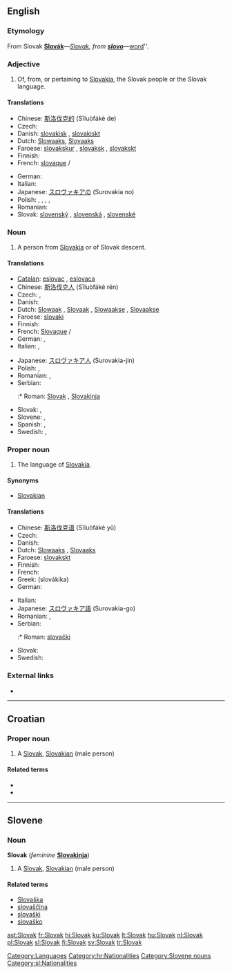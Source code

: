 {{interwiktionary|code=sk}}
{{also|slovak|Slovák}}
==English==
{{wikipedia}}

===Etymology===
From Slovak '''[[Slovák#Slovak|Slovák]]'''&mdash;''[[Slovak#English|Slovak]], from '''[[slovo#Slovak|slovo]]'''&mdash;''[[word]]''.

===Adjective===
{{en-adj|-}}

# Of, from, or pertaining to [[Slovakia]], the Slovak people or the Slovak language.

====Translations====
{{trans-top|of Slovakia or its language}}
* Chinese: [[斯洛伐克的]] (Sīluòfákè de)
* Czech: {{t-|cs|slovenský|m}}
* Danish: [[slovakisk]] {{c}}, [[slovakiskt]] {{n}}
* Dutch: [[Slowaaks]], [[Slovaaks]]
* Faroese: [[slovakskur]] {{m}}, [[slovaksk]] {{f}}, [[slovakskt]] {{n}}
* Finnish: {{t+|fi|slovakialainen}}
* French: [[slovaque]] {{m}}/{{f}}
{{trans-mid}}
* German: {{t+|de|slowakisch}}
* Italian: {{t+|it|slovacco}}
* Japanese: [[スロヴァキアの]] (Surovakia no)
* Polish: {{t+|pl|słowacki|m}}, {{t|pl|słowacka|f}}, {{t|pl|słowackie|n}}, {{t|pl|słowaccy|p|m}}, {{t|pl|słowackie|p|f}}
* Romanian: {{t-|ro|slovac}}
* Slovak: [[slovenský]] {{m}}, [[slovenská]] {{f}}, [[slovenské]] {{n}}
{{trans-bottom}}

===Noun===
{{en-noun}}

# A person from [[Slovakia]] or of Slovak descent.

====Translations====
{{trans-top|native of Slovakia}}
* [[Catalan]]: [[eslovac]] {{m}}, [[eslovaca]] {{f}}
* Chinese: [[斯洛伐克人]] (Sīluòfákè rén)
* Czech: {{t+|cs|Slovák|m}}, {{t+|cs|Slovenka|f}}
* Danish: {{t-|da|slovak|c}}
* Dutch: [[Slowaak]] {{m}}, [[Slovaak]] {{m}}, [[Slowaakse]] {{f}}, [[Slovaakse]] {{f}}
* Faroese: [[slovaki]] {{m}}
* Finnish: {{t+|fi|slovakki}}
* French: [[Slovaque]] {{m}}/{{f}}
* German: {{t+|de|Slowake|m}}, {{t+|de|Slowakin|f}}
* Italian: {{t+|it|slovacco|m}}, {{t-|it|slovacca|f}}
{{trans-mid}}
* Japanese: [[スロヴァキア人]] (Surovakia-jin)
* Polish: {{t|pl|Słowak|m}}, {{t|pl|Słowaczka|f}}
* Romanian: {{t-|ro|slovac|m}}, {{t-|ro|slovacă|f}}
* Serbian:
*:* Roman: [[Slovak]] {{m}}, [[Slovakinja]] {{f}}
* Slovak: {{t-|sk|Slovák|m}}, {{t-|sk|Slovenka|f}}
* Slovene: {{t+|sl|Slovak|m}}, {{t-|sl|Slovakinja|f}}
* Spanish: {{t+|es|eslovaco|m}}, {{t-|es|eslovaca|f}}
* Swedish: {{t+|sv|slovak|m}}, {{t+|sv|slovakiska|f}}
{{trans-bottom}}

===Proper noun===
{{en-noun|-}}

# The language of [[Slovakia]].

====Synonyms====
* [[Slovakian]]

====Translations====
{{trans-top|language of Slovakia}}
* Chinese: [[斯洛伐克语]] (Sīluòfákè yǔ)
* Czech: {{t+|cs|slovenština}}
* Danish: {{t-|da|slovakisk|n}}
* Dutch: [[Slowaaks]] {{n}}, [[Slovaaks]] {{n}}
* Faroese: [[slovakskt]] {{n}}
* Finnish: {{t+|fi|slovakki}}
* French: {{t+|fr|slovaque|m}}
* Greek: {{t-|el|σλοβάκικα|n|p|sc=Grek}} (slovákika)
* German: {{t|de|Slowakisch|n}}
{{trans-mid}}
* Italian: {{t+|it|slovacco|m}}
* Japanese: [[スロヴァキア語]] (Surovakia-go)
* Romanian: {{t-|ro|limba slovacă}}, {{t-|ro|slovacă}}
* Serbian:
*:* Roman: [[slovački]]
* Slovak: {{t+|sk|slovenčina}}
* Swedish: {{t+|sv|slovakiska}}
{{trans-bottom}}

===External links===
* {{ISO 639|link=Ethnologue|1code=sk|code=slk}}

[[Category:Languages]]

----

==Croatian==

===Proper noun===
{{infl|hr|proper noun|head=Slòvāk|g=m}}

# A [[#English|Slovak]], [[Slovakian]] (male person)

====Related terms====
* {{l|hr|Slovakinja|Slovàkinja}}
* {{l|hr|Slovačka|Slòvāčkā}}

[[Category:hr:Nationalities]]

----

==Slovene==

===Noun===
'''Slovak''' {{m}} (''feminine'' '''[[Slovakinja]]''')

# A [[#English|Slovak]], [[Slovakian]] (male person)

====Related terms====
* [[Slovaška]]
* [[slovaščina]]
* [[slovaški]]
* [[slovaško]]

[[Category:Slovene nouns]]
[[Category:sl:Nationalities]]

[[ast:Slovak]]
[[fr:Slovak]]
[[hi:Slovak]]
[[ku:Slovak]]
[[lt:Slovak]]
[[hu:Slovak]]
[[nl:Slovak]]
[[pl:Slovak]]
[[sl:Slovak]]
[[fi:Slovak]]
[[sv:Slovak]]
[[tr:Slovak]]